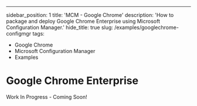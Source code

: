 ---
sidebar_position: 1
title: 'MCM - Google Chrome'
description: 'How to package and deploy Google Chrome Enterprise using Microsoft Configuration Manager.'
hide_title: true
slug: /examples/googlechrome-configmgr
tags:
  - Google Chrome
  - Microsoft Configuration Manager
  - Examples


# Google Chrome Enterprise

Work In Progress - Coming Soon!
